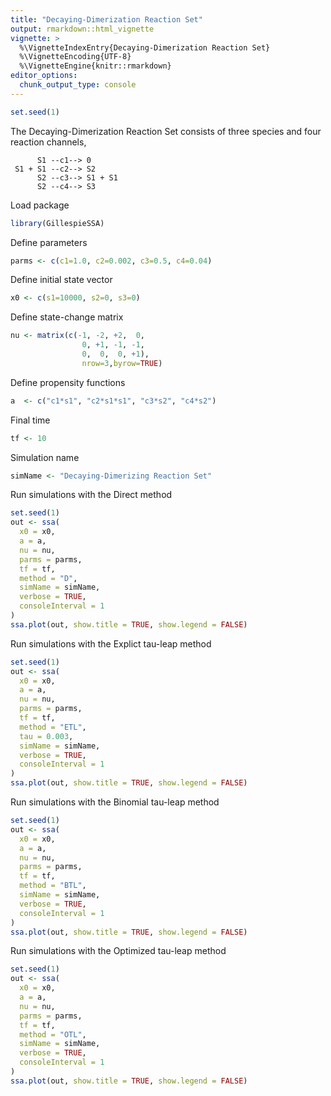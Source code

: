 ```yaml
---
title: "Decaying-Dimerization Reaction Set"
output: rmarkdown::html_vignette
vignette: >
  %\VignetteIndexEntry{Decaying-Dimerization Reaction Set}
  %\VignetteEncoding{UTF-8}
  %\VignetteEngine{knitr::rmarkdown}
editor_options: 
  chunk_output_type: console
---
```


<!-- github markdown built using 
rmarkdown::render("vignettes/decaying_dimer.Rmd", output_format = "github_document")
-->

```r
set.seed(1)
```

The Decaying-Dimerization Reaction Set consists of three species and four reaction channels,

```
      S1 --c1--> 0
 S1 + S1 --c2--> S2
      S2 --c3--> S1 + S1
      S2 --c4--> S3
```

Load package
```r
library(GillespieSSA)
```

Define parameters
```r
parms <- c(c1=1.0, c2=0.002, c3=0.5, c4=0.04)
```

Define initial state vector
```r
x0 <- c(s1=10000, s2=0, s3=0)
```

Define state-change matrix
```r
nu <- matrix(c(-1, -2, +2,  0,
                0, +1, -1, -1,
                0,  0,  0, +1),
                nrow=3,byrow=TRUE)
```

Define propensity functions
```r
a  <- c("c1*s1", "c2*s1*s1", "c3*s2", "c4*s2")
```

Final time
```r
tf <- 10
```

Simulation name
```r
simName <- "Decaying-Dimerizing Reaction Set"
```

Run simulations with the Direct method
```r
set.seed(1)
out <- ssa(
  x0 = x0,
  a = a,
  nu = nu,
  parms = parms,
  tf = tf,
  method = "D",
  simName = simName,
  verbose = TRUE,
  consoleInterval = 1
) 
ssa.plot(out, show.title = TRUE, show.legend = FALSE)
```

Run simulations with the Explict tau-leap method
```r
set.seed(1)
out <- ssa(
  x0 = x0,
  a = a,
  nu = nu,
  parms = parms,
  tf = tf,
  method = "ETL",
  tau = 0.003,
  simName = simName,
  verbose = TRUE,
  consoleInterval = 1
) 
ssa.plot(out, show.title = TRUE, show.legend = FALSE)
```

Run simulations with the Binomial tau-leap method
```r
set.seed(1)
out <- ssa(
  x0 = x0,
  a = a,
  nu = nu,
  parms = parms,
  tf = tf,
  method = "BTL",
  simName = simName,
  verbose = TRUE,
  consoleInterval = 1
) 
ssa.plot(out, show.title = TRUE, show.legend = FALSE)
```

Run simulations with the Optimized tau-leap method
```r
set.seed(1)
out <- ssa(
  x0 = x0,
  a = a,
  nu = nu,
  parms = parms,
  tf = tf,
  method = "OTL",
  simName = simName,
  verbose = TRUE,
  consoleInterval = 1
) 
ssa.plot(out, show.title = TRUE, show.legend = FALSE)
```
